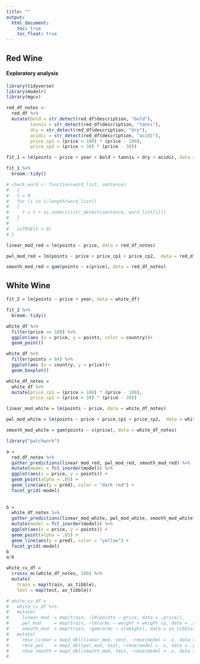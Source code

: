 ```yaml
---
title: ""
output: 
  html_document:
    toc: true
    toc_float: true
---
```


## Red Wine

#### Exploratory analysis

```r
library(tidyverse)
library(modelr)
library(mgcv)
```


```r
red_df_notes <- 
  red_df %>%
  mutate(bold = str_detect(red_df$description, "bold"),
         tannis = str_detect(red_df$description, "tanni"),
         dry = str_detect(red_df$description, "dry"),
         acidic = str_detect(red_df$description, "acidi"),
         price_cp1 = (price > 100) * (price - 100),
         price_cp2 = (price < 30) * (price - 30))
```

```r
fit_1 = lm(points ~ price + year + bold + tannis + dry + acidic, data = red_df_notes)

fit_1 %>% 
  broom::tidy()
```

```r
# check_word <- function(word_list, sentence) 
#   {
#   t = 0
#   for (i in 1:length(word_list))
#   {
#     t = t + as.numeric(str_detect(sentence, word_list[i]))
#   }
#   
#   isTRUE(t > 0)
# }
```

```r
linear_mod_red = lm(points ~ price, data = red_df_notes)

pwl_mod_red = lm(points ~ price + price_cp1 + price_cp2,  data = red_df_notes)

smooth_mod_red = gam(points ~ s(price), data = red_df_notes)
```




## White Wine

```r
fit_2 = lm(points ~ price + year, data = white_df)

fit_2 %>% 
  broom::tidy()
```
```r
white_df %>%
  filter(price >= 100) %>%
  ggplot(aes (x = price, y = points, color = country))+ 
  geom_point()

white_df %>%
  filter(points > 84) %>%
  ggplot(aes (x = country, y = price))+ 
  geom_boxplot()
```

```r
white_df_notes = 
  white_df %>%
  mutate(price_cp1 = (price > 100) * (price - 100),
         price_cp2 = (price < 30) * (price - 30))

linear_mod_white = lm(points ~ price, data = white_df_notes)

pwl_mod_white = lm(points ~ price + price_cp1 + price_cp2,  data = white_df_notes)

smooth_mod_white = gam(points ~ s(price), data = white_df_notes)
```


```r
library("patchwork")

a =
  red_df_notes %>% 
  gather_predictions(linear_mod_red, pwl_mod_red, smooth_mod_red) %>%
  mutate(model = fct_inorder(model)) %>%
  ggplot(aes(x = price, y = points)) + 
  geom_point(alpha = .05) +
  geom_line(aes(y = pred), color = "dark red") + 
  facet_grid(~model)
  
  
b = 
  white_df_notes %>% 
  gather_predictions(linear_mod_white, pwl_mod_white, smooth_mod_white) %>%
  mutate(model = fct_inorder(model)) %>%
  ggplot(aes(x = price, y = points)) + 
  geom_point(alpha = .05) +
  geom_line(aes(y = pred), color = "yellow") + 
  facet_grid(~model)
b
a/b
```

```r
white_cv_df =
  crossv_mc(white_df_notes, 100) %>% 
  mutate(
    train = map(train, as_tibble),
    test = map(test, as_tibble))

# white_cv_df = 
#   white_cv_df %>% 
#   mutate(
#     linear_mod  = map(train, ~lm(points ~ price, data = .price)),
#     pwl_mod     = map(train, ~lm(armc ~ weight + weight_cp, data = .x)),
#     smooth_mod  = map(train, ~gam(armc ~ s(weight), data = as_tibble(.x)))) %>% 
#   mutate(
#     rmse_linear = map2_dbl(linear_mod, test, ~rmse(model = .x, data = .y)),
#     rmse_pwl    = map2_dbl(pwl_mod, test, ~rmse(model = .x, data = .y)),
#     rmse_smooth = map2_dbl(smooth_mod, test, ~rmse(model = .x, data = .y)))
# 

```

